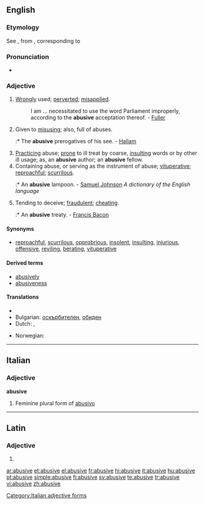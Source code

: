 ==English==

===Etymology===
See {{etyl|fr}} {{term|abusif|lang=fr}}, from {{etyl|la}} {{term|abusivus|lang=la}}, corresponding to {{suffix|abuse|ive}}

===Pronunciation===
* {{IPA|/əˈbuːsɪv/}}

===Adjective===
{{en-adj}}

# [[wrongly|Wrongly]] used; [[perverted]]; [[misapplied]].
#: I am ... necessitated to use the word Parliament improperly, according to the '''abusive''' acceptation thereof. - [[Fuller]]
# {{archaic}} Given to [[misusing]]; also, full of abuses.
#:* The '''abusive''' prerogatives of his see. - [[w:Henry Hallam|Hallam]]
# [[practicing|Practicing]] abuse; [[prone]] to ill treat by coarse, [[insulting]] words or by other ill usage; as, an '''abusive''' author; an '''abusive''' fellow.
# Containing abuse, or serving as the instrument of abuse; [[vituperative]]; [[reproachful]]; [[scurrilous]].
#:* An '''abusive''' lampoon. - [[w:Samuel Johnson|Samuel Johnson]] ''A dictionary of the English language''
# {{obsolete}} Tending to deceive; [[fraudulent]]; [[cheating]].
#:* An '''abusive''' treaty. - [[w:Francis Bacon|Francis Bacon]]

====Synonyms====
{{checksyns}}
* [[reproachful]], [[scurrilous]], [[opprobrious]], [[insolent]], [[insulting]], [[injurious]], [[offensive]], [[reviling]], [[berate| berating]], [[vituperative]]

====Derived terms====
* [[abusively]]
* [[abusiveness]]

====Translations====
{{checktrans-top}}
* {{trreq|bs}}
* Bulgarian: [[оскърбителен]], [[обиден]]
* Dutch: {{t+|nl|grof}}, {{t+|nl|ruw}}
{{trans-mid}}
* Norwegian: {{t+|no|grov}}
{{trans-bottom}}

----

==Italian==

===Adjective===
'''abusive''' {{f}}

# Feminine plural form of [[abusivo]]

[[Category:Italian adjective forms]]

----

==Latin==

===Adjective===
{{la-adj-form|abūsīve}}

# {{inflection of|abusivus|abūsīvus|voc|m|s|lang=la}}

[[ar:abusive]]
[[et:abusive]]
[[el:abusive]]
[[fr:abusive]]
[[hi:abusive]]
[[it:abusive]]
[[hu:abusive]]
[[pt:abusive]]
[[simple:abusive]]
[[fi:abusive]]
[[sv:abusive]]
[[te:abusive]]
[[tr:abusive]]
[[vi:abusive]]
[[zh:abusive]]